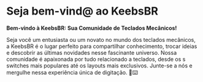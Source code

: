 # Seja bem-vind@ ao KeebsBR
 
**Bem-vindo à KeebsBR: Sua Comunidade de Teclados Mecânicos!**

Seja você um entusiasta ou um novato no mundo dos teclados mecânicos, a KeebsBR é o lugar perfeito para compartilhar conhecimento, trocar ideias e descobrir as últimas novidades nesse fascinante universo. Nossa comunidade é apaixonada por tudo relacionado a teclados, desde os s switches mais populares até os layouts mais exclusivos. Junte-se a nós e mergulhe nessa experiência única de digitação. 🚀⌨️

